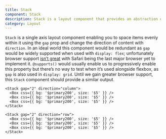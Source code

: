 ```yaml
---
title: Stack
component: Stack
description: Stack is a layout component that provides an abstraction over the flexbox gap property
category: Layout
---
```


`Stack` is a single axis layout component enabling you to space items evenly within it using the `gap` prop and change the direction of content with `direction`. In an ideal world this component would be redundant as `gap` would be widely supported when used with `display: flex`; unfortunately browser support [isn’t great](https://caniuse.com/flexbox-gap) with Safari being the last major browser yet to implement it. `@supports()` would usually enable us to progressively enable this property but there’s no way to test when it’s used alongside flexbox, as `gap` is also used in `display: grid`. Until we gain greater browser support, this `Stack` component should provide a similar output.

```tsx preview
<Stack gap="2" direction="column">
  <Box css={{ bg: '$primary200', size: '$5' }} />
  <Box css={{ bg: '$primary200', size: '$5' }} />
  <Box css={{ bg: '$primary200', size: '$5' }} />
</Stack>
```

```tsx preview
<Stack gap="2" direction="row">
  <Box css={{ bg: '$primary200', size: '$5' }} />
  <Box css={{ bg: '$primary200', size: '$5' }} />
  <Box css={{ bg: '$primary200', size: '$5' }} />
</Stack>
```
